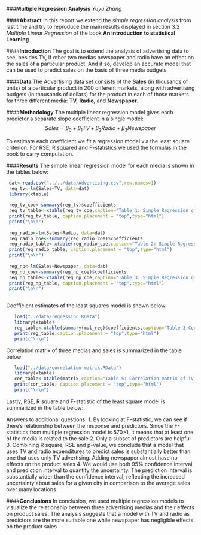 ###**Multiple Regression Analysis** 
  _Yuyu Zhang_

####**Abstract**
In this report we extend the _simple regression analysis_ from last time and try to reproduce the main results displayed in section 3.2 _Multiple Linear Regression_ of the book  **An introduction to statistical Learning **

####**Introduction**
The goal is to extend the analysis of advertising data to see, besides TV, if other two medias newspaper and radio have an effect on the sales of a particular product. And if so, develop an accurate model that can be used to predict sales on the basis of three media budgets. 

####**Data**
The Advertising data set consists of the **Sales** (in thousands of units) of a particular product in 200 different
markets, along with advertising budgets (in thousands of dollars) for the product in each of those markets for
three different media: **TV,** **Radio**, and **Newspaper**.

####**Methodology**
The multiple linear regression model gives each predictor a separate slope coefficient in a single model:
       $$Sales=\beta_0+\beta_1TV+\beta_2Radio+\beta_3Newspaper$$
       
To estimate each coefficient we fit a regression model via the least square criterion.  For RSE, R squared and F-statistics we used the formulas in the book to carry computation.
  
####**Results**
The simple linear regression model for each media is shown in the tables below:
```r
 dat<-read.csv("../../data/Advertising.csv",row.names=1)
 reg_tv<-lm(Sales~TV, data=dat)
 library(xtable)
 
 reg_tv_coe<-summary(reg_tv)$coefficients
 reg_tv_table<-xtable(reg_tv_coe,caption="Table 1: Simple Regression of Sales on TV",digits=2,floating=FALSE)
 print(reg_tv_table, caption.placement = "top",type="html")
 print("\n\n")
 
 reg_radio<-lm(Sales~Radio, data=dat)
 reg_radio_coe<-summary(reg_radio_coe)$coefficients
 reg_radio_table<-xtable(reg_radio_coe,caption="Table 2: Simple Regression of Sales on Radio",digits=2,floating=FALSE)
 print(reg_radio_table, caption.placement = "top",type="html")
 print("\n\n")
 
 reg_np<-lm(Sales~Newspaper, data=dat)
 reg_np_coe<-summary(reg_np_coe)$coefficients
 reg_np_table<-xtable(reg_np_coe,caption="Table 3: Simple Regression of Sales on Newspaper",digits=2,floating=FALSE)
 print(reg_np_table, caption.placement = "top",type="html")
 print("\n\n")
 
```

Coefficient estimates of the least squares model is shown below:
```r
   load("../data/regression.RData")
   library(xtable)
   reg_table<-xtable(summary(mul_reg)$coefficients,caption="Table 3:Coefficient estimates of the least squares model",digits=4,floating=FALSE)
   print(reg_table,caption.placement = "top",type="html")
   print("\n\n")   
```
Correlation matrix of three medias and sales is summarized in the table below:
```r
   load("../data/correlation-matrix.RData")
   library(xtable)
   cor_table<-xtable(matrix,caption="Table 5: Correlation matrix of TV, radio, newspaper and sales",digits=4,floating=FALSE)
   print(cor_table, caption.placement = "top",type="html")
   print("\n\n")   
```

Lastly, RSE, R square and F-statistic of the least square model is summarized in the table below:


Answers to additional questions:
1. By looking at F-statistic, we can see if there's relationship between the response and predictors. Since the F-statistics from multiple regression model is 570>1, it means that at least one of the media is related to the sale
2. Only a subset of predictors are helpful
3. Combining R square, RSE and p-value, we conclude that a model that uses TV and radio expenditures to
predict sales is substantially better than one that uses only TV advertising. Adding newspaper almost have no effects on the product sales
4. We would use both 95% confidence interval and prediction interval to quantify the uncertainty.  The prediction
interval is substantially wider than the confidence interval, reflecting the increased uncertainty about sales for a given city in comparison to the average sales over many locations.

####**Conclusions**
In conclusion,  we used multiple regression models to visualize the relationship between  three advertising medias and their effects on product sales. The analysis suggests that a model with TV and radio as predictors are the more suitable one while newspaper has negligible effects on the product sales
  
